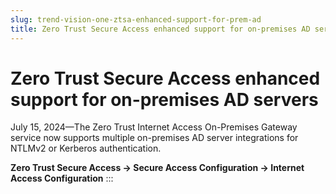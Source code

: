 ```yaml
---
slug: trend-vision-one-ztsa-enhanced-support-for-prem-ad
title: Zero Trust Secure Access enhanced support for on-premises AD servers
---
```

# Zero Trust Secure Access enhanced support for on-premises AD servers

July 15, 2024—The Zero Trust Internet Access On-Premises Gateway service now supports multiple on-premises AD server integrations for NTLMv2 or Kerberos authentication.

**Zero Trust Secure Access → Secure Access Configuration → Internet Access Configuration**
:::
